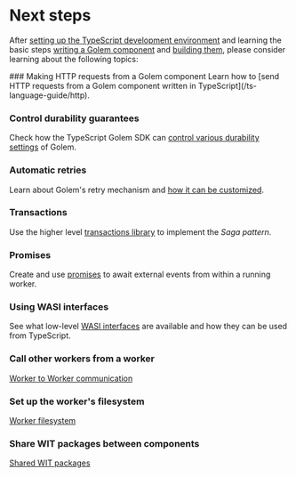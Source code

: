 
# Next steps

After [setting up the TypeScript development environment](/ts-language-guide/setup) and learning the basic steps [writing a Golem component](/ts-language-guide/defining-components) and [building them](/ts-language-guide/building-components), please consider learning about the following topics:

<Steps>
### Making HTTP requests from a Golem component
Learn how to [send HTTP requests from a Golem component written in TypeScript](/ts-language-guide/http).

### Control durability guarantees

Check how the TypeScript Golem SDK can [control various durability settings](/ts-language-guide/durability) of Golem.

### Automatic retries

Learn about Golem's retry mechanism and [how it can be customized](/ts-language-guide/retries).

### Transactions

Use the higher level [transactions library](/ts-language-guide/transactions) to implement the _Saga pattern_.

### Promises

Create and use [promises](/ts-language-guide/promises) to await external events from within a running worker.

### Using WASI interfaces

See what low-level [WASI interfaces](/ts-language-guide/wasi) are available and how they can be used from TypeScript.

### Call other workers from a worker

[Worker to Worker communication](/common-language-guide/rpc)

### Set up the worker's filesystem

[Worker filesystem](/common-language-guide/worker-filesystem)

### Share WIT packages between components

[Shared WIT packages](/common-language-guide/shared-wit-packages)

</Steps>
